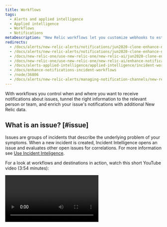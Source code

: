 ```yaml
---
title: Workflows
tags:
  - Alerts and applied intelligence
  - Applied intelligence
  - Workflows
  - Notifications
metaDescription: "New Relic workflows let you customize webhooks to establish two-way integrations with your external incident management tool."
redirects:
  - /docs/alerts/new-relic-alerts/notifications/jun2020-clone-enhance-notifications-using-new-relic-incident-workflows
  - /docs/alerts/new-relic-alerts/notifications/jun2020-clone-enhance-notifications-using-incident-workflows
  - /docs/new-relic-one/use-new-relic-one/new-relic-ai/jun2020-clone-enhance-notifications-using-incident-workflows
  - /docs/new-relic-one/use-new-relic-one/new-relic-ai/enhance-notifications-using-incident-workflows
  - /docs/alerts-applied-intelligence/applied-intelligence/incident-workflows/enhance-notifications-incident-workflows
  - /docs/enhance-notifications-incident-workflows
  - /node/36806
  - /docs/alerts/new-relic-alerts/managing-notification-channels/new-relic-connect/
---
```


With workflows you control when and where you want to receive notifications about issues, tunnel the right information to the relevant person or team, and enrich your issue's notifications with additional New Relic data.

## What is an issue? [#issue]
Issues are groups of incidents that describe the underlying problem of your symptoms. When a new incident is created, Incident Intelligence opens an issue and evaluates other open issues for correlations. For more information see [Use Incident Inteligence](/docs/alerts-applied-intelligence/applied-intelligence/incident-intelligence/use-incident-intelligence/).

For a look at workflows and destinations in action, watch this short YouTube video (3:54 minutes):

<Video id="eeUPa3W16Tk" type="youtube" />

## Add a workflow [#add-workflow]

<Callout variant="important">
The maximum number of workflows you can add is 50 per environment and 50 per account.
</Callout>

The workflows feature is located under the Alerts & AI menu.

1. Go to [one.newrelic.com](one.newrelic.com), click **Alerts & AI**, in the left navigation under **Enrich and Notify** click **Workflow**, then click **Add a workflow**.

2. Name your workflow. This field is mandatory and needs to be unique.

3. Workflows filters the issues you want to send to the relevant destination. You can send all issues by selecting **Send all issues** or you can build a query to filter the right issues.
<Callout variant="tip">
  You can setup notifications on WARNING violations by filtering on issues with priority equals HIGH(Warning)
</Callout>
4. Build a query by selecting an attribute, operator and value/s to narrow down the right issues you want to be passed on.

5. Optional: Enrich your data.

<CollapserGroup>
  <Collapser
    className="freq-link"
    id="enrichments"
    title="Enrichments"
  >
  - Enrichments can give additional context on alert notifications by adding NRQL query results to them
  - The workflows enrich tool is similar to the query builder.
  - The NRQL query's results are included in the notification message.
  - If you create queries for your workflows, they run in real time and the query results are the value of the enricher.
  - You can save any valid query into your workflow, even if they return an empty result, but you must run the query before saving the enrichment. You can also query with issue-specific variables; for example `{{entitiesData.ids}}`
  - For enrichment examples, see [Workflow data enrichment examples](/docs/alerts-applied-intelligence/applied-intelligence/incident-workflows/custom-variables-incident-workflows/#enrichment-examples/).
  - Note: The query name needs to be unique because you'll use the name to decide how to include the result in the payload of the notification that will be sent by the workflow.

    <Callout variant="important">
      At this stage, visual representation of enrichments are sent to Slack and email. For Servicenow and JIRA destinations, we recommend to limit to NRDB queries with single value results. For example: count, min, or max.
      
      The maximum number of enrichments per workflow is 5. The maximum number of variables an enrichment can contain is 1.
    </Callout>
  </Collapser>
</CollapserGroup>
  
6. Notify:  Choose one or more destinations and add an optional message.

<CollapserGroup>
  <Collapser
    className="freq-link"
    id="notifier"
    title="Notifier"
  >
  - To save and activate a Workflow, you need to include a notifier.
  - Setting up a notifier requires having a notification destination configured. 
  - You can either set it up through the **Destination** menu item, or through the **Create new destination item** in the destination selection drop down in each destination channel screen.        
  - A notification destination includes the credentials required to send a notification to a third party platform and an option to customize the message sent by mapping fields from our issues to fields in the destination platform.
  - To learn how to set up destinations and configure message templates, [check the documentation on notifications](/docs/alerts-applied-intelligence/notifications/destinations/).
  </Collapser>
</CollapserGroup>

7. Click **update message** once completing the notifier requirements
8. Optionally, test your workflow. We'll use existing data from your account to test what you've configured and send a sample notification
9. Click **activate** to complete the workflow.

<Callout variant="tip">
In any destination channel, start typing and a variable menu will open up. You'll see the names of the variables, which will be replaced with the variable's values at runtime. To use the enrichers' results, use their name.
</Callout>
